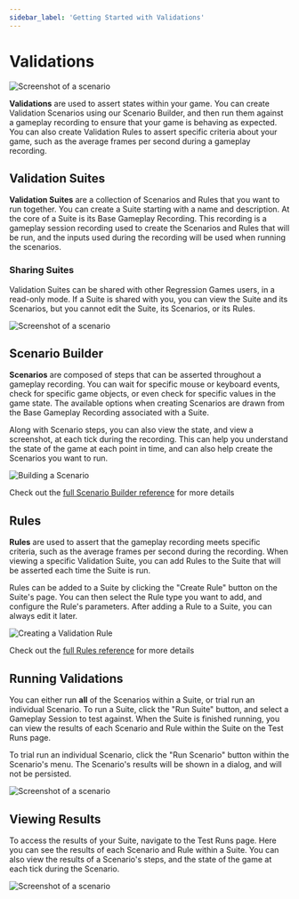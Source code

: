 ```yaml
---
sidebar_label: 'Getting Started with Validations'
---
```


# Validations

![Screenshot of a scenario](./img/scenario-example.png)

**Validations** are used to assert states within your game. You can create Validation Scenarios using our Scenario Builder, and then run them against a gameplay recording to ensure that your game is behaving as expected. You can also create Validation Rules to assert specific criteria about your game, such as the average frames per second during a gameplay recording.

## Validation Suites

**Validation Suites** are a collection of Scenarios and Rules that you want to run together. You can create a Suite starting with a name and description. At the core of a Suite is its Base Gameplay Recording. This recording is a gameplay session recording used to create the Scenarios and Rules that will be run, and the inputs used during the recording will be used when running the scenarios.

### Sharing Suites

Validation Suites can be shared with other Regression Games users, in a read-only mode. If a Suite is shared with you, you can view the Suite and its Scenarios, but you cannot edit the Suite, its Scenarios, or its Rules.

![Screenshot of a scenario](./img/share.png)

## Scenario Builder

**Scenarios** are composed of steps that can be asserted throughout a gameplay recording. You can wait for specific mouse or keyboard events, check for specific game objects, or even check for specific values in the game state. The available options when creating Scenarios are drawn from the Base Gameplay Recording associated with a Suite.

Along with Scenario steps, you can also view the state, and view a screenshot, at each tick during the recording. This can help you understand the state of the game at each point in time, and can also help create the Scenarios you want to run.

![Building a Scenario](./img/building-a-scenario.png)

Check out the [full Scenario Builder reference](./validations-scenario-builder-reference) for more details 

## Rules

**Rules** are used to assert that the gameplay recording meets specific criteria, such as the average frames per second during the recording. When viewing a specific Validation Suite, you can add Rules to the Suite that will be asserted each time the Suite is run.

Rules can be added to a Suite by clicking the "Create Rule" button on the Suite's page. You can then select the Rule type you want to add, and configure the Rule's parameters. After adding a Rule to a Suite, you can always edit it later.

![Creating a Validation Rule](./img/create-validation-rule.png)

Check out the [full Rules reference](./validations-rules-reference) for more details

## Running Validations

You can either run **all** of the Scenarios within a Suite, or trial run an individual Scenario. To run a Suite, click the "Run Suite" button, and select a Gameplay Session to test against. When the Suite is finished running, you can view the results of each Scenario and Rule within the Suite on the Test Runs page.

To trial run an individual Scenario, click the "Run Scenario" button within the Scenario's menu. The Scenario's results will be shown in a dialog, and will not be persisted.

![Screenshot of a scenario](./img/run-scenario.png)

## Viewing Results

To access the results of your Suite, navigate to the Test Runs page. Here you can see the results of each Scenario  and Rule within a Suite. You can also view the results of a Scenario's steps, and the state of the game at each tick during the Scenario.

![Screenshot of a scenario](./img/suite-run-details.png)
